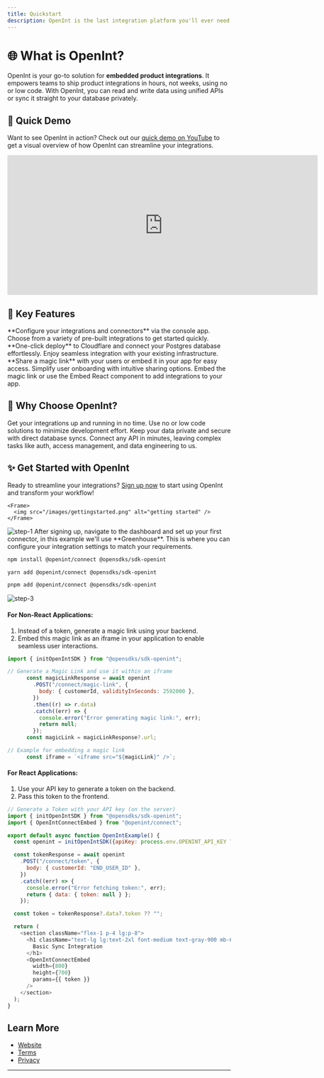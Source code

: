 ```yaml
---
title: Quickstart
description: OpenInt is the last integration platform you'll ever need.
---
```


# 🌐 What is OpenInt?

OpenInt is your go-to solution for **embedded product integrations**. It empowers teams to ship product integrations in hours, not weeks, using no or low code. With OpenInt, you can read and write data using unified APIs or sync it straight to your database privately.

## 🎥 Quick Demo

Want to see OpenInt in action? Check out our [quick demo on YouTube](https://www.youtube.com/watch?v=FpG7otZZhRw) to get a visual overview of how OpenInt can streamline your integrations.
<Frame>
<iframe width="700" height="315" src="https://www.youtube.com/embed/FpG7otZZhRw" frameborder="0" allow="accelerometer; autoplay; clipboard-write; encrypted-media; gyroscope; picture-in-picture" allowfullscreen></iframe>
</Frame>

## 🚀 Key Features

<CardGroup>
  <Card title="Select Integrations">
    **Configure your integrations and connectors** via the console app. Choose
    from a variety of pre-built integrations to get started quickly.
  </Card>
  <Card title="Deploy to Cloudflare">
    **One-click deploy** to Cloudflare and connect your Postgres database
    effortlessly. Enjoy seamless integration with your existing infrastructure.
  </Card>
  <Card title="Invite Users">
    **Share a magic link** with your users or embed it in your app for easy
    access. Simplify user onboarding with intuitive sharing options.
  </Card>
  <Card title="Easy to Integrate">
    Embed the magic link or use the Embed React component to add integrations to
    your app.
  </Card>
</CardGroup>

## 🎉 Why Choose OpenInt?

<CardGroup>
  <Card title="Speed">Get your integrations up and running in no time.</Card>
  <Card title="Simplicity">
    Use no or low code solutions to minimize development effort.
  </Card>
  <Card title="Security">
    Keep your data private and secure with direct database syncs.
  </Card>
  <Card title="Frictionless Data Movement">
    Connect any API in minutes, leaving complex tasks like auth, access
    management, and data engineering to us.
  </Card>
</CardGroup>


## ✨ Get Started with OpenInt

Ready to streamline your integrations? [Sign up now](https://app.openint.dev/dashboard/sign-up) to start using OpenInt and transform your workflow!


    <Frame>
      <img src="/images/gettingstarted.png" alt="getting started" />
    </Frame>

<Steps>

<Step title="Set Up Your Connector">
    <Frame>
      <img src="/images/step-1.png" alt="step-1" />
    </Frame>
    After signing up, navigate to the dashboard and set up your first connector, in this example we'll use **Greenhouse**. This is where you can configure your integration settings to match your requirements.
</Step>

<Step title="Install Dependencies">

```bash
npm install @openint/connect @opensdks/sdk-openint
```

```bash
yarn add @openint/connect @opensdks/sdk-openint
```

```bash
pnpm add @openint/connect @opensdks/sdk-openint
```

</Step>

<Step title="Configure API Key and Token">
    <Frame>
      <img src="/images/step-3.png" alt="step-3" />
    </Frame>


#### For Non-React Applications:
1. Instead of a token, generate a magic link using your backend.
2. Embed this magic link as an iframe in your application to enable seamless user interactions.

```javascript
import { initOpenIntSDK } from "@opensdks/sdk-openint";

// Generate a Magic Link and use it within an iframe
      const magicLinkResponse = await openint
        .POST("/connect/magic-link", {
          body: { customerId, validityInSeconds: 2592000 },
        })
        .then((r) => r.data)
        .catch((err) => {
          console.error("Error generating magic link:", err);
          return null;
        });
      const magicLink = magicLinkResponse?.url;

// Example for embedding a magic link
      const iframe = `<iframe src="${magicLink}" />`;
```

#### For React Applications:
1. Use your API key to generate a token on the backend.
2. Pass this token to the frontend.

```javascript
// Generate a Token with your API key (on the server)
import { initOpenIntSDK } from "@opensdks/sdk-openint";
import { OpenIntConnectEmbed } from "@openint/connect";

export default async function OpenIntExample() {
  const openint = initOpenIntSDK({apiKey: process.env.OPENINT_API_KEY ?? ""});

  const tokenResponse = await openint
    .POST("/connect/token", {
      body: { customerId: "END_USER_ID" },
    })
    .catch((err) => {
      console.error("Error fetching token:", err);
      return { data: { token: null } };
    });

  const token = tokenResponse?.data?.token ?? "";

  return (
    <section className="flex-1 p-4 lg:p-8">
      <h1 className="text-lg lg:text-2xl font-medium text-gray-900 mb-6">
        Basic Sync Integration
      </h1>
      <OpenIntConnectEmbed
        width={800}
        height={700}
        params={{ token }}
      />
    </section>
  );
}

```
</Step>

</Steps>

## Learn More

- [Website](https://openint.dev/)
- [Terms](https://openint.dev/terms)
- [Privacy](https://openint.dev/privacy)

---
